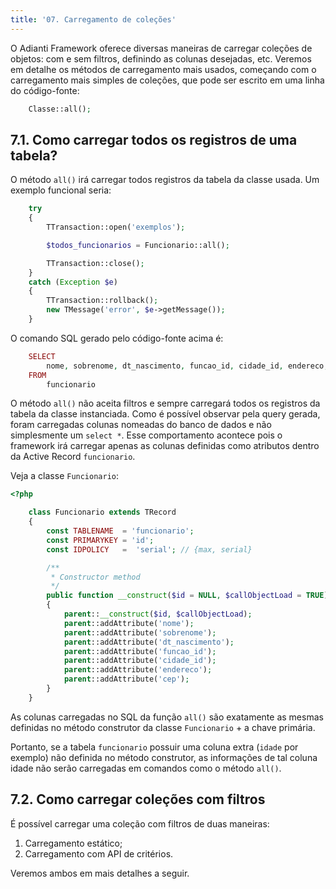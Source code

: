 ```yaml
---
title: '07. Carregamento de coleções'
---
```


O Adianti Framework oferece diversas maneiras de carregar coleções de objetos: com e sem filtros, definindo as colunas desejadas, etc. Veremos em detalhe os métodos de carregamento mais usados, começando com o carregamento mais simples de coleções, que pode ser escrito em uma linha do código-fonte:

```php
    Classe::all();
```

## 7.1. Como carregar todos os registros de uma tabela?

O método `all()` irá carregar todos registros da tabela da classe usada. Um exemplo funcional seria:

```php
    try
    {
        TTransaction::open('exemplos');

        $todos_funcionarios = Funcionario::all();

        TTransaction::close();
    }
    catch (Exception $e)
    {
        TTransaction::rollback();
        new TMessage('error', $e->getMessage());
    }
```

O comando SQL gerado pelo código-fonte acima é:

```php
    SELECT 
        nome, sobrenome, dt_nascimento, funcao_id, cidade_id, endereco, cep, id 
    FROM 
        funcionario
```

O método `all()` não aceita filtros e sempre carregará todos os registros da tabela da classe instanciada. Como é possível observar pela query gerada, foram carregadas colunas nomeadas do banco de dados e não simplesmente um `select *`. Esse comportamento acontece pois o framework irá carregar apenas as colunas definidas como atributos dentro da Active Record `funcionario`.

Veja a classe `Funcionario`:

```php
<?php

    class Funcionario extends TRecord
    {
        const TABLENAME  = 'funcionario';
        const PRIMARYKEY = 'id';
        const IDPOLICY   =  'serial'; // {max, serial}

        /**
         * Constructor method
         */
        public function __construct($id = NULL, $callObjectLoad = TRUE)
        {
            parent::__construct($id, $callObjectLoad);
            parent::addAttribute('nome');
            parent::addAttribute('sobrenome');
            parent::addAttribute('dt_nascimento');
            parent::addAttribute('funcao_id');
            parent::addAttribute('cidade_id');
            parent::addAttribute('endereco');
            parent::addAttribute('cep');
        }
    }
```

As colunas carregadas no SQL da função `all()` são exatamente as mesmas definidas no método construtor da classe `Funcionario` + a chave primária.

Portanto, se a tabela `funcionario` possuir uma coluna extra (`idade` por exemplo) não definida no método construtor, as informações de tal coluna idade não serão carregadas em comandos como o método `all()`.

## 7.2. Como carregar coleções com filtros

É possível carregar uma coleção com filtros de duas maneiras:

1.	Carregamento estático;
2.	Carregamento com API de critérios.

Veremos ambos em mais detalhes a seguir.
